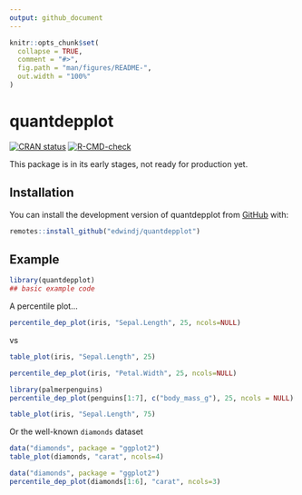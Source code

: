 ```yaml
---
output: github_document
---
```


<!-- README.md is generated from README.Rmd. Please edit that file -->

```r
knitr::opts_chunk$set(
  collapse = TRUE,
  comment = "#>",
  fig.path = "man/figures/README-",
  out.width = "100%"
)
```

# quantdepplot

<!-- badges: start -->

[![CRAN status](https://www.r-pkg.org/badges/version/quantdepplot)](https://CRAN.R-project.org/package=quantdepplot) [![R-CMD-check](https://github.com/edwindj/quantdepplot/actions/workflows/R-CMD-check.yaml/badge.svg)](https://github.com/edwindj/quantdepplot/actions/workflows/R-CMD-check.yaml)

<!-- badges: end -->

This package is in its early stages, not ready for production yet.

## Installation

You can install the development version of quantdepplot from [GitHub](https://github.com/) with:

``` r
remotes::install_github("edwindj/quantdepplot")
```

## Example

```r
library(quantdepplot)
## basic example code
```

A percentile plot...

```r
percentile_dep_plot(iris, "Sepal.Length", 25, ncols=NULL)
```

vs

```r
table_plot(iris, "Sepal.Length", 25)
```

```r
percentile_dep_plot(iris, "Petal.Width", 25, ncols=NULL)
```

```r
library(palmerpenguins)
percentile_dep_plot(penguins[1:7], c("body_mass_g"), 25, ncols = NULL)
```

```r
table_plot(iris, "Sepal.Length", 75)
```

Or the well-known `diamonds` dataset

```r
data("diamonds", package = "ggplot2")
table_plot(diamonds, "carat", ncols=4)
```

```r
data("diamonds", package = "ggplot2")
percentile_dep_plot(diamonds[1:6], "carat", ncols=3)

```
